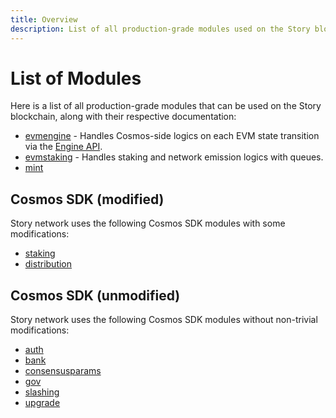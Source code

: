 ```yaml
---
title: Overview
description: List of all production-grade modules used on the Story blockchain
---
```


# List of Modules

Here is a list of all production-grade modules that can be used on the Story blockchain, along with their respective documentation:

- [evmengine](/network/node-architecture/cosmos-modules/evmengine-module) - Handles Cosmos-side logics on each EVM state transition via the [Engine API](/network/node-architecture/engine-api).
- [evmstaking](/network/node-architecture/cosmos-modules/evmstaking-module) - Handles staking and network emission logics with queues.
- [mint](/network/node-architecture/cosmos-modules/mint-module)

## Cosmos SDK (modified)

Story network uses the following Cosmos SDK modules with some modifications:

- [staking](/network/node-architecture/cosmos-modules/staking-module)
- [distribution](https://docs.cosmos.network/main/build/modules/distribution)

## Cosmos SDK (unmodified)

Story network uses the following Cosmos SDK modules without non-trivial modifications:

- [auth](https://docs.cosmos.network/main/build/modules/auth)
- [bank](https://docs.cosmos.network/main/build/modules/bank)
- [consensusparams](https://docs.cosmos.network/main/build/modules/consensus)
- [gov](https://docs.cosmos.network/main/build/modules/gov)
- [slashing](https://docs.cosmos.network/main/build/modules/slashing)
- [upgrade](https://docs.cosmos.network/main/build/modules/upgrade)
